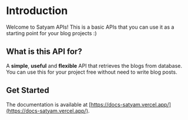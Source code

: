 # Introduction
 
Welcome to Satyam APIs! This is a basic APIs that you can use it as a starting point for your blog projects :)

## What is this API for?

A **simple**, **useful** and **flexible** API that retrieves the blogs from database. You can use this for your project free without need to write blog posts.

## Get Started

The documentation is available at [https://docs-satyam.vercel.app/](https://docs-satyam.vercel.app/).
